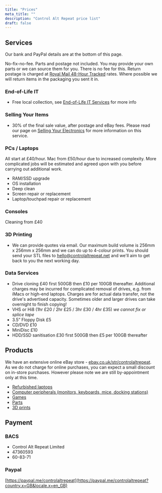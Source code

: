 ```yaml
---
title: "Prices"
meta_title: ""
description: "Control Alt Repeat price list"
draft: false
---
```


## Services

Our bank and PayPal details are at the bottom of this page.

<Notice type="note">No-fix-no-fee. Parts and postage not included. You may provide your own parts or we can source them for you. There is no fee for this. Return postage is charged at [Royal Mail 48-Hour Tracked](https://www.royalmail.com/sending/uk/tracked-48) rates. Where possible we will return items in the packaging you sent it in.</Notice>

### End-of-Life IT

- Free local collection, see [End-of-Life IT Services](/end-of-life-it-services) for more info

### Selling Your Items

- 30% of the final sale value, after postage and eBay fees. Please read our page on [Selling Your Electronics](/selling-your-electronics) for more information on this service.

### PCs / Laptops

All start at £40/hour. Mac from £50/hour due to increased complexity. More complicated jobs will be estimated and agreed upon with you before carrying out additional work.

- RAM/SSD upgrade
- OS installation
- Deep clean
- Screen repair or replacement
- Laptop/touchpad repair or replacement

### Consoles

Cleaning from £40

### 3D Printing

- We can provide quotes via email. Our maximum build volume is 256mm x 256mm x 256mm and we can do up to 4-colour prints. You should send your STL files to hello@controlaltrepeat.net and we'll aim to get back to you the next working day.

### Data Services

- Drive cloning £40 first 500GB then £10 per 100GB thereafter. Additional charges may be incurred for complicated removal of drives, e.g. from iMacs or high-end laptops. Charges are for actual data transfer, not the drive's advertised capacity. Sometimes older and larger drives can take overnight to finish copying!
- VHS or Hi8 (1hr £20 / 2hr £25 / 3hr £30 / 4hr £35) _we cannot fix or splice tape_
- 3.5” Floppy Disk £5
- CD/DVD £10
- MiniDisc £10
- HDD/SSD sanitisation £30 first 500GB then £5 per 100GB thereafter

## Products

We have an extensive online eBay store - [ebay.co.uk/str/controlaltrepeat](https://www.ebay.co.uk/str/controlaltrepeat). As we do not charge for online purchases, you can expect a small discount on in-store purchases. However please note we are still by-appointment only at this time.

- [Refurbished laptops](https://www.ebay.co.uk/str/controlaltrepeat/Refurbished-Laptops-PCs/_i.html?store_cat=41865817010)
- [Computer peripherals (monitors, keyboards, mice, docking stations)](https://www.ebay.co.uk/str/controlaltrepeat/Computer-Peripherals/_i.html?store_cat=41874160010)
- [Games](https://www.ebay.co.uk/str/controlaltrepeat/Games/_i.html?store_cat=41874164010)
- [Parts](https://www.ebay.co.uk/str/controlaltrepeat/Parts/_i.html?store_cat=41874161010)
- [3D prints](https://www.ebay.co.uk/str/controlaltrepeat/3D-Prints/_i.html?store_cat=41874162010)

## Payment

### BACS

- Control Alt Repeat Limited
- 47360593
- 60-83-71

### Paypal

[https://paypal.me/controlaltrepeat](https://paypal.me/controlaltrepeat?country.x=GB&locale.x=en_GB)

